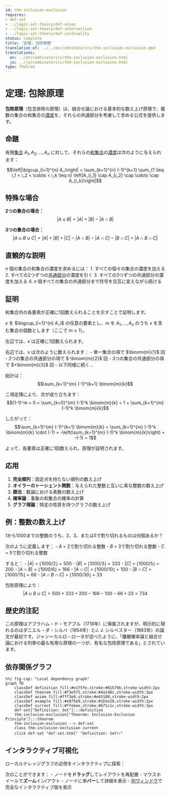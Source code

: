 ```yaml
---
id: thm-inclusion-exclusion
requires:
- def-set
- ../logic-set-theory/def-union
- ../logic-set-theory/def-intersection
- ../logic-set-theory/def-cardinality
status: complete
title: '定理: 包除原理'
translation_of: ../../en/combinatorics/thm-inclusion-exclusion.qmd
translations:
  en: ../en/combinatorics/thm-inclusion-exclusion.html
  ja: ../ja/combinatorics/thm-inclusion-exclusion.html
type: Theorem
---
```


# 定理: 包除原理

**包除原理**（包含排除の原理）は、組合せ論における基本的な数え上げ原理で、複数の集合の和集合の[濃度](../logic-set-theory/def-cardinality.qmd)を、それらの共通部分を考慮して求める公式を提供します。

## 命題

有限[集合](../logic-set-theory/def-set.qmd) $A_1, A_2, \ldots, A_n$ に対して、それらの[和集合](../logic-set-theory/def-union.qmd)の[濃度](../logic-set-theory/def-cardinality.qmd)は次のように与えられます：

$$\left|\bigcup_{i=1}^{n} A_i\right| = \sum_{k=1}^{n} (-1)^{k+1} \sum_{1 \leq i_1 < i_2 < \cdots < i_k \leq n} \left|A_{i_1} \cap A_{i_2} \cap \cdots \cap A_{i_k}\right|$$

## 特殊な場合

**2つの集合の場合：**
$$|A \cup B| = |A| + |B| - |A \cap B|$$

**3つの集合の場合：**
$$|A \cup B \cup C| = |A| + |B| + |C| - |A \cap B| - |A \cap C| - |B \cap C| + |A \cap B \cap C|$$

## 直観的な説明

$n$ 個の集合の和集合の濃度を求めるには：
1. すべての個々の集合の濃度を加える
2. すべての2つずつの[共通部分](../logic-set-theory/def-intersection.qmd)の濃度を引く
3. すべての3つずつの共通部分の濃度を加える
4. $n$ 個すべての集合の共通部分まで符号を交互に変えながら続ける

## 証明

和集合内の各要素が正確に1回数えられることを示すことで証明します。

$x$ を $\bigcup_{i=1}^{n} A_i$ の任意の要素とし、$m$ を $A_1, \ldots, A_n$ のうち $x$ を含む集合の個数とします（ここで $m \geq 1$）。

左辺では、$x$ は正確に1回数えられます。

右辺では、$x$ は次のように数えられます：
- 単一集合の項で $\binom{m}{1}$ 回
- 2つの集合の共通部分の項で $-\binom{m}{2}$ 回
- 3つの集合の共通部分の項で $+\binom{m}{3}$ 回
- 以下同様に続く...

総計は：
$$\sum_{k=1}^{m} (-1)^{k+1} \binom{m}{k}$$

二項定理により、次が成り立ちます：
$$(1-1)^m = 0 = \sum_{k=0}^{m} (-1)^k \binom{m}{k} = 1 + \sum_{k=1}^{m} (-1)^k \binom{m}{k}$$

したがって：
$$\sum_{k=1}^{m} (-1)^{k+1} \binom{m}{k} = \sum_{k=1}^{m} (-1)^k \binom{m}{k} \cdot (-1) = -\left(\sum_{k=1}^{m} (-1)^k \binom{m}{k}\right) = -(-1) = 1$$

よって、各要素は正確に1回数えられ、原理が証明されます。

## 応用

1. **完全順列**：固定点を持たない順列の数え上げ
2. **オイラーのトーシェント関数**：与えられた整数と互いに素な整数の数え上げ
3. **篩法**：数論における素数の数え上げ
4. **確率論**：事象の和集合の確率の計算
5. **グラフ理論**：特定の性質を持つグラフの数え上げ

## 例：整数の数え上げ

1から1000までの整数のうち、2、3、または5で割り切れるものは何個あるか？

次のように定義します：
- $A$ = 2で割り切れる整数
- $B$ = 3で割り切れる整数
- $C$ = 5で割り切れる整数

すると：
- $|A| = \lfloor 1000/2 \rfloor = 500$
- $|B| = \lfloor 1000/3 \rfloor = 333$
- $|C| = \lfloor 1000/5 \rfloor = 200$
- $|A \cap B| = \lfloor 1000/6 \rfloor = 166$
- $|A \cap C| = \lfloor 1000/10 \rfloor = 100$
- $|B \cap C| = \lfloor 1000/15 \rfloor = 66$
- $|A \cap B \cap C| = \lfloor 1000/30 \rfloor = 33$

包除原理により：
$$|A \cup B \cup C| = 500 + 333 + 200 - 166 - 100 - 66 + 33 = 734$$

## 歴史的注記

この原理はアブラハム・ド・モアブル（1718年）に帰属されますが、明示的に現れるのはダニエル・ダ・シルバ（1854年）とJ. J. シルベスター（1883年）の論文が最初です。ジャン＝カルロ・ロータが述べたように、「離散確率論と組合せ論における列挙の最も有用な原理の一つが、有名な包除原理である」とされています。

## 依存関係グラフ

```mermaid
%%| fig-cap: "Local dependency graph"
graph TD
    classDef definition fill:#e1f5fe,stroke:#01579b,stroke-width:2px
    classDef theorem fill:#f3e5f5,stroke:#4a148c,stroke-width:2px
    classDef axiom fill:#fff3e0,stroke:#e65100,stroke-width:2px
    classDef example fill:#e8f5e9,stroke:#1b5e20,stroke-width:2px
    classDef current fill:#ffebee,stroke:#b71c1c,stroke-width:3px
    def-set["Definition: Set"]:::definition
    thm-inclusion-exclusion["Theorem: Inclusion-Exclusion Principle"]:::theorem
    thm-inclusion-exclusion --> def-set
    class thm-inclusion-exclusion current
    click def-set "def-set.html" "Definition: Setへ"
```

## インタラクティブ可視化

ローカルナレッジグラフの近傍をインタラクティブに探索：

::: {.graph-viz data-id="thm-inclusion-exclusion" data-width="700" data-height="500"}
:::

次のことができます：
- ノードを**ドラッグ**してレイアウトを再配置
- マウスホイールで**ズーム**イン/アウト
- ノードに**ホバー**して詳細を表示
- [別ウィンドウ](../../output/interactive/thm-inclusion-exclusion.html){target="_blank"}で完全なインタラクティブ版を表示
